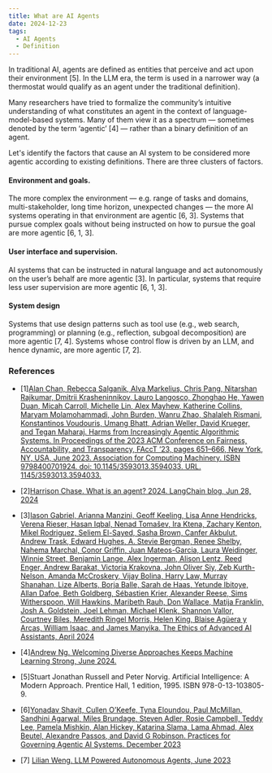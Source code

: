 ```yaml
---
title: What are AI Agents
date: 2024-12-23
tags:
  - AI Agents
  - Definition
---
```


In traditional AI, agents are defined as entities that perceive and act upon their environment [5].
In the LLM era, the term is used in a narrower way (a thermostat would qualify as an agent under
the traditional definition).

Many researchers have tried to formalize the community’s intuitive
understanding of what constitutes an agent in the context of language-model-based systems. Many of
them view it as a spectrum — sometimes denoted by the term ‘agentic’ [4] — rather than a binary
definition of an agent.

Let's identify the factors that cause an AI system to be considered
more agentic according to existing definitions. There are three clusters of factors.

#### Environment and goals.
The more complex the environment — e.g. range of tasks and domains,
multi-stakeholder, long time horizon, unexpected changes — the more AI systems operating in that
environment are agentic [6, 3]. Systems that pursue complex goals without being instructed on
how to pursue the goal are more agentic [6, 1, 3].

#### User interface and supervision.
AI systems that can be instructed in natural language and act
autonomously on the user’s behalf are more agentic [3]. In particular, systems that require less
user supervision are more agentic [6, 1, 3].

#### System design
Systems that use design patterns such as tool use (e.g., web search, programming)
or planning (e.g., reflection, subgoal decomposition) are more agentic [7, 4]. Systems whose
control flow is driven by an LLM, and hence dynamic, are more agentic [7, 2].


### References
- \[1\][Alan Chan, Rebecca Salganik, Alva Markelius, Chris Pang, Nitarshan Rajkumar, Dmitrii
Krasheninnikov, Lauro Langosco, Zhonghao He, Yawen Duan, Micah Carroll, Michelle Lin,
Alex Mayhew, Katherine Collins, Maryam Molamohammadi, John Burden, Wanru Zhao,
Shalaleh Rismani, Konstantinos Voudouris, Umang Bhatt, Adrian Weller, David Krueger, and
Tegan Maharaj. Harms from Increasingly Agentic Algorithmic Systems. In Proceedings of
the 2023 ACM Conference on Fairness, Accountability, and Transparency, FAccT ’23, pages
651–666, New York, NY, USA, June 2023. Association for Computing Machinery. ISBN
9798400701924. doi: 10.1145/3593013.3594033. URL.
1145/3593013.3594033.](https://dl.acm.org/doi/10)

- \[2\][Harrison Chase. What is an agent? 2024. LangChain blog, Jun 28, 2024](https://blog.langchain.dev/what-is-an-agent/)

- \[3\][Iason Gabriel, Arianna Manzini, Geoff Keeling, Lisa Anne Hendricks, Verena Rieser, Hasan
Iqbal, Nenad Tomašev, Ira Ktena, Zachary Kenton, Mikel Rodriguez, Seliem El-Sayed, Sasha
Brown, Canfer Akbulut, Andrew Trask, Edward Hughes, A. Stevie Bergman, Renee Shelby,
Nahema Marchal, Conor Griffin, Juan Mateos-Garcia, Laura Weidinger, Winnie Street, Benjamin Lange, Alex Ingerman, Alison Lentz, Reed Enger, Andrew Barakat, Victoria Krakovna,
John Oliver Siy, Zeb Kurth-Nelson, Amanda McCroskery, Vijay Bolina, Harry Law, Murray
Shanahan, Lize Alberts, Borja Balle, Sarah de Haas, Yetunde Ibitoye, Allan Dafoe, Beth
Goldberg, Sébastien Krier, Alexander Reese, Sims Witherspoon, Will Hawkins, Maribeth
Rauh, Don Wallace, Matija Franklin, Josh A. Goldstein, Joel Lehman, Michael Klenk, Shannon Vallor, Courtney Biles, Meredith Ringel Morris, Helen King, Blaise Agüera y Arcas,
William Isaac, and James Manyika. The Ethics of Advanced AI Assistants, April 2024](http://arxiv.org/abs/2404.16244)

- \[4\][Andrew Ng. Welcoming Diverse Approaches Keeps Machine Learning Strong, June 2024.](https://www.deeplearning.ai/the-batch/welcoming-diverse-approaches-keeps-machine-learning-strong/)

- \[5\]Stuart Jonathan Russell and Peter Norvig. Artificial Intelligence: A Modern Approach. Prentice Hall, 1 edition, 1995. ISBN 978-0-13-103805-9.

- \[6\][Yonadav Shavit, Cullen O’Keefe, Tyna Eloundou, Paul McMillan, Sandhini Agarwal, Miles
Brundage, Steven Adler, Rosie Campbell, Teddy Lee, Pamela Mishkin, Alan Hickey, Katarina
Slama, Lama Ahmad, Alex Beutel, Alexandre Passos, and David G Robinson. Practices for
Governing Agentic AI Systems. December 2023](https://cdn.openai.com/papers/practices-for-governing-agentic-ai-systems.pdf)

- \[7\] [Lilian Weng. LLM Powered Autonomous Agents, June 2023](https://lilianweng.github.io/posts/2023-06-23-agent/)


